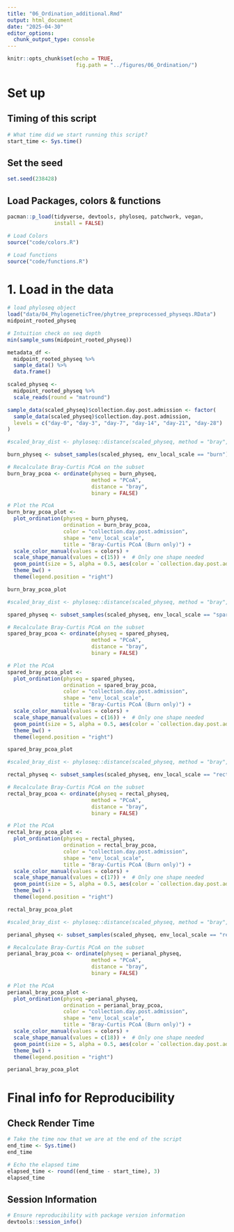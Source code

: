 ```yaml
---
title: "06_Ordination_additional.Rmd"
output: html_document
date: "2025-04-30"
editor_options: 
  chunk_output_type: console
---
```



```r
knitr::opts_chunk$set(echo = TRUE, 
                      fig.path = "../figures/06_Ordination/")
```

# Set up 

## Timing of this script

```r
# What time did we start running this script? 
start_time <- Sys.time()
```

## Set the seed

```r
set.seed(238428)
```

## Load Packages, colors & functions  
```r

pacman::p_load(tidyverse, devtools, phyloseq, patchwork, vegan, 
               install = FALSE)

# Load Colors 
source("code/colors.R")

# Load functions 
source("code/functions.R")
```

# 1. Load in the data 

```r
# load phyloseq object
load("data/04_PhylogeneticTree/phytree_preprocessed_physeqs.RData")
midpoint_rooted_physeq

# Intuition check on seq depth
min(sample_sums(midpoint_rooted_physeq))

metadata_df <- 
  midpoint_rooted_physeq %>%
  sample_data() %>%
  data.frame()

scaled_physeq <- 
  midpoint_rooted_physeq %>%
  scale_reads(round = "matround")

sample_data(scaled_physeq)$collection.day.post.admission <- factor(
  sample_data(scaled_physeq)$collection.day.post.admission,
  levels = c("day-0", "day-3", "day-7", "day-14", "day-21", "day-28")
)
```

```r
#scaled_bray_dist <- phyloseq::distance(scaled_physeq, method = "bray", binary = FALSE)

burn_physeq <- subset_samples(scaled_physeq, env_local_scale == "burn")

# Recalculate Bray-Curtis PCoA on the subset
burn_bray_pcoa <- ordinate(physeq = burn_physeq,
                           method = "PCoA",
                           distance = "bray", 
                           binary = FALSE)

# Plot the PCoA
burn_bray_pcoa_plot <- 
  plot_ordination(physeq = burn_physeq,
                  ordination = burn_bray_pcoa,
                  color = "collection.day.post.admission",
                  shape = "env_local_scale",
                  title = "Bray-Curtis PCoA (Burn only)") + 
  scale_color_manual(values = colors) + 
  scale_shape_manual(values = c(15)) +  # Only one shape needed
  geom_point(size = 5, alpha = 0.5, aes(color = `collection.day.post.admission`)) + 
  theme_bw() + 
  theme(legend.position = "right")

burn_bray_pcoa_plot
```


```r
#scaled_bray_dist <- phyloseq::distance(scaled_physeq, method = "bray", binary = FALSE)

spared_physeq <- subset_samples(scaled_physeq, env_local_scale == "spared")

# Recalculate Bray-Curtis PCoA on the subset
spared_bray_pcoa <- ordinate(physeq = spared_physeq,
                           method = "PCoA",
                           distance = "bray", 
                           binary = FALSE)

# Plot the PCoA
spared_bray_pcoa_plot <- 
  plot_ordination(physeq = spared_physeq,
                  ordination = spared_bray_pcoa,
                  color = "collection.day.post.admission",
                  shape = "env_local_scale",
                  title = "Bray-Curtis PCoA (Burn only)") + 
  scale_color_manual(values = colors) + 
  scale_shape_manual(values = c(16)) +  # Only one shape needed
  geom_point(size = 5, alpha = 0.5, aes(color = `collection.day.post.admission`)) + 
  theme_bw() + 
  theme(legend.position = "right")

spared_bray_pcoa_plot
```

```r
#scaled_bray_dist <- phyloseq::distance(scaled_physeq, method = "bray", binary = FALSE)

rectal_physeq <- subset_samples(scaled_physeq, env_local_scale == "rectal")

# Recalculate Bray-Curtis PCoA on the subset
rectal_bray_pcoa <- ordinate(physeq = rectal_physeq,
                           method = "PCoA",
                           distance = "bray", 
                           binary = FALSE)

# Plot the PCoA
rectal_bray_pcoa_plot <- 
  plot_ordination(physeq = rectal_physeq,
                  ordination = rectal_bray_pcoa,
                  color = "collection.day.post.admission",
                  shape = "env_local_scale",
                  title = "Bray-Curtis PCoA (Burn only)") + 
  scale_color_manual(values = colors) + 
  scale_shape_manual(values = c(17)) +  # Only one shape needed
  geom_point(size = 5, alpha = 0.5, aes(color = `collection.day.post.admission`)) + 
  theme_bw() + 
  theme(legend.position = "right")

rectal_bray_pcoa_plot
```


```r
#scaled_bray_dist <- phyloseq::distance(scaled_physeq, method = "bray", binary = FALSE)

perianal_physeq <- subset_samples(scaled_physeq, env_local_scale == "rectal")

# Recalculate Bray-Curtis PCoA on the subset
perianal_bray_pcoa <- ordinate(physeq = perianal_physeq,
                           method = "PCoA",
                           distance = "bray", 
                           binary = FALSE)

# Plot the PCoA
perianal_bray_pcoa_plot <- 
  plot_ordination(physeq =perianal_physeq,
                  ordination = perianal_bray_pcoa,
                  color = "collection.day.post.admission",
                  shape = "env_local_scale",
                  title = "Bray-Curtis PCoA (Burn only)") + 
  scale_color_manual(values = colors) + 
  scale_shape_manual(values = c(18)) +  # Only one shape needed
  geom_point(size = 5, alpha = 0.5, aes(color = `collection.day.post.admission`)) + 
  theme_bw() + 
  theme(legend.position = "right")

perianal_bray_pcoa_plot
```


# Final info for Reproducibility 

## Check Render Time
```r
# Take the time now that we are at the end of the script
end_time <- Sys.time()
end_time 

# Echo the elapsed time
elapsed_time <- round((end_time - start_time), 3)
elapsed_time
```

## Session Information

```r
# Ensure reproducibility with package version information
devtools::session_info()
```

